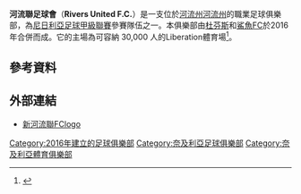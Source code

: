 {{Infobox football club
| clubname  = 河流聯
| image     =  
| fullname  = 河流聯足球會
| nickname  = 
| founded   = 2016年
| ground    = [[河流州|河流州]]<br>[[Liberation_Stadium|Liberation Stadium]]
| capacity  = 10,000
| manager   = Stanley Eguma <ref>{{Cite web |url=http://www.supersport.com/football/nigeria/news/160221/Blue_tide_rising_as_United_stun_Enyimba |title=Blue Tide rising |accessdate=2016-07-02 |archive-date=2016-03-03 |archive-url=https://web.archive.org/web/20160303123301/http://www.supersport.com/football/nigeria/news/160221/Blue_tide_rising_as_United_stun_Enyimba |dead-url=no }}</ref>
| league    = [[尼日利亞足球甲級聯賽|尼日利亞足球甲級聯賽]]
| season    = 2018
| position  = 尼甲，第 9 位{{small|（''聯賽中斷前''）}}
| pattern_la1=|pattern_b1=|pattern_ra1=
| leftarm1=0000FF|body1=0000FF |rightarm1=0000FF |shorts1=0000FF |socks1= 0000FF
| pattern_la2=|pattern_b2=_unknown|pattern_ra2=
| leftarm2= |body2= |rightarm2= |shorts2= |socks2=
}}

'''河流聯足球會'''（'''Rivers United F.C.'''）是一支位於[[河流州|河流州]][[河流州|河流州]]的職業足球俱樂部，為[[尼日利亞足球甲級聯賽|尼日利亞足球甲級聯賽]]參賽隊伍之一。本俱樂部由[[海豚足球俱樂部|杜芬斯]]和[[鯊魚足球俱樂部|鯊魚FC]]於2016年合併而成。它的主場為可容納 30,000 人的Liberation體育場<ref>{{cite news|title=Dolphins, Sharks merged, now Rivers Utd F.C.|url=http://www.vanguardngr.com/2016/02/rivers-govt-merges-dolphins-sharks-to-form-rivers-utd-fc/|accessdate=23 February 2016|work=Vanguard|date=19 February 2016|archive-date=2016-03-03|archive-url=https://web.archive.org/web/20160303100743/http://www.vanguardngr.com/2016/02/rivers-govt-merges-dolphins-sharks-to-form-rivers-utd-fc/|dead-url=no}}</ref>。

==參考資料==
{{reflist}}

==外部連結==
*[https://web.archive.org/web/20160303121610/http://images.supersport.com/2016/2/Rivers-United-crest.jpg 新河流聯FClogo]

[[Category:2016年建立的足球俱樂部|Category:2016年建立的足球俱樂部]]
[[Category:奈及利亞足球俱樂部|Category:奈及利亞足球俱樂部]]
[[Category:奈及利亞體育俱樂部|Category:奈及利亞體育俱樂部]]